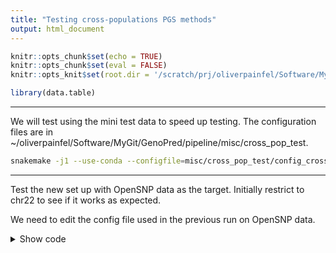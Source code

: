 ```yaml
---
title: "Testing cross-populations PGS methods"
output: html_document
---
```


```r
knitr::opts_chunk$set(echo = TRUE)
knitr::opts_chunk$set(eval = FALSE)
knitr::opts_knit$set(root.dir = '/scratch/prj/oliverpainfel/Software/MyGit/GenoPred/GenoPredPipe')

library(data.table)

```

***

We will test using the mini test data to speed up testing. The configuration files are in ~/oliverpainfel/Software/MyGit/GenoPred/pipeline/misc/cross_pop_test.

```bash
snakemake -j1 --use-conda --configfile=misc/cross_pop_test/config_cross_pop.yaml output_all -n
```

***

Test the new set up with OpenSNP data as the target. Initially restrict to chr22 to see if it works as expected.

We need to edit the config file used in the previous run on OpenSNP data.

<details><summary>Show code</summary>

```r
setwd('/users/k1806347/oliverpainfel/Software/MyGit/GenoPred/pipeline')

config <- readLines('misc/opensnp/config.yaml')

config[grepl('^config_file:', config)]<- 'config_file: misc/opensnp/config_cross_pop.yaml'
config<-config[-which(grepl('^testing:', config))]
config <- config[!grepl('^score_list:', config)]
config[grepl('^outdir:', config)]<- 'outdir: /users/k1806347/oliverpainfel/Data/OpenSNP/GenoPred/test_cross_pop_1'
config[grepl('^pgs_methods:', config)]<- "pgs_methods: ['ptclump','tlprs']"
config<-c(config, 'gwas_groups: misc/cross_pop_test/gwas_groups.txt')
config<-c(config, "tlprs_methods: ['ptclump']")

write.table(config, 'misc/opensnp/config_cross_pop.yaml', col.names = F, row.names = F, quote = F)

```

```bash
snakemake --profile slurm --use-conda --configfile=misc/opensnp/config_cross_pop.yaml output_all -n
snakemake --profile slurm --use-conda --configfile=misc/opensnp/config_cross_pop_gw.yaml output_all -n
```

***

## Evaluate PGS

<details><summary>Show code</summary>

```r
# Test correlation between PGS and observed height

setwd('/users/k1806347/oliverpainfel/Software/MyGit/GenoPred/pipeline/')
library(data.table)
library(ggplot2)
library(cowplot)

source('../functions/misc.R')
source_all('../functions')

# Read in pheno data
pheno <- fread('/users/k1806347/oliverpainfel/Data/OpenSNP/processed/pheno/height.txt')

# Read in PGS
pgs <- read_pgs(config = 'misc/opensnp/config_cross_pop_gw.yaml', name = 'opensnp')$opensnp

# Read in PGS
ancestry <- read_ancestry(config = 'misc/opensnp/config_cross_pop_gw.yaml', name = 'opensnp')

# Estimate correlation between pheno and pgs
cor <- NULL
for(pop_i in names(pgs)){
  for(gwas_i in names(pgs[[pop_i]])){
    for(pgs_method_i in names(pgs[[pop_i]][[gwas_i]])){
      pgs_i <- pgs[[pop_i]][[gwas_i]][[pgs_method_i]]
      pheno_pgs<-merge(pheno, pgs_i, by = c('FID','IID'))
      
      # Restrict to EUR
      pheno_pgs <- pheno_pgs[pheno_pgs$FID %in% ancestry$keep_files$EUR$V1,]
      
      for(model_i in names(pgs_i)[-1:-2]){
        y <- scale(pheno_pgs$height)
        x <- scale(pheno_pgs[[model_i]])
        
        if(all(is.na(x))){
          next
        }
        
        coef_i <- coef(summary(mod <- lm(y ~ x)))
        
        tmp <- data.table(
          pop = pop_i,
          gwas = gwas_i,
          pgs_method = pgs_method_i,
          name = model_i,
          r = coef_i[2,1],
          se = coef_i[2,2],
          p = coef_i[2,4],
          n = nobs(mod))
      cor <- rbind(cor, tmp)
      
      }
    }
  }
}

# Restrict to best and and pseudoval only
cor_subset <- NULL
for(pop_i in unique(cor$pop)){
  for(gwas_i in unique(cor$gwas[cor$pop == pop_i])){
    for(pgs_method_i in unique(cor$pgs_method[cor$pop == pop_i & cor$gwas == gwas_i])){
      
      # Subset relevant results
      cor_i <- cor[
        cor$pop == pop_i &
        cor$gwas == gwas_i &
        cor$pgs_method == pgs_method_i,]
  
      # Top R
      if(pgs_method_i %in% c('ptclump','ldpred2','megaprs','prscs','prscsx','lassosum','dbslmm') | any(grepl('tlprs', pgs_method_i))){
        top_i <- cor_i[which(cor_i$r == max(cor_i$r, na.rm = T))[1],]
        top_i$model <- 'Top'
        cor_subset <- rbind(cor_subset, top_i)
      }
  
      # PseudoVal
      if(pgs_method_i %in% c('ptclump','sbayesr','ldpred2','megaprs','prscs','prscsx','lassosum','dbslmm','quickprs','quickprs_multi')){
        cor_i$name <- gsub(paste0(gwas_i, '_'), '', cor_i$name)
        pseudo_param <- find_pseudo(config = 'misc/opensnp/config_cross_pop_gw.yaml', gwas = gwas_i, pgs_method = pgs_method_i, target_pop = 'EUR')
        pseudo_i <- cor_i[cor_i$name == pseudo_param,]
        pseudo_i$model <- 'Pseudo'
        cor_subset <- rbind(cor_subset, pseudo_i)
      }
    }
  }
}

# Plot the results
cor_subset$model <- factor(cor_subset$model, levels = c('Top','Pseudo','External'))
dir.create('/users/k1806347/oliverpainfel/Software/MyGit/GenoPred/docs/Images/OpenSNP')

plot_obj <- 
  ggplot(cor_subset, aes(x = pgs_method, y = r, fill = model)) +
  geom_bar(stat = "identity", position = position_dodge2(preserve = "single"), width = 0.7) +
  geom_errorbar(
    aes(ymin = r - se, ymax = r + se),
    width = .2,
    position = position_dodge(width = 0.7)
  ) +
  labs(
    y = "Correlation (SE)",
    x = 'PGS Method',
    fill = 'Model',
    title = paste0("OpenSNP - EUR\n(N = ", cor_subset$n[1], ")")
  ) +
  theme_half_open() +
  background_grid() +
  theme(axis.text.x = element_text(angle = 45, hjust = 1),
        plot.title = element_text(hjust = 0.5, size=12)) +
  facet_grid(. ~ gwas, scales = 'free_x', space = 'free_x')

```
